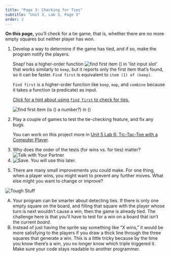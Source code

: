```yaml
---
title: "Page 3: Checking for Ties"
subtitle: "Unit 3, Lab 3, Page 3"
order: 3
---
```


::: learn
<p><strong>On this page,</strong> you'll check for a tie game, that is,
whether there are no more empty squares but neither player has won.</p>
:::

::: forYouToDo
<ol start="1">

<li>

Develop a way to determine if the game has tied, and if so, make the
program notify the players.

::: endnote
<p>Snap<em>!</em> has a higher-order function
<img src="/img/blocks/find-first.png" title="find first item () in &apos;list input slot&apos;" alt="find first item () in &apos;list input slot&apos;" class="inline py-0"/>
that works similarly to <code>keep</code>, but it reports only the first
item that's found, so it can be faster. <code>Find first</code> is
equivalent to <code>item (1) of (keep)</code>.</p>

<p><code>Find first</code> is a higher-order function like
<code>keep</code>, <code>map</code>, and <code>combine</code> because it
takes a function (a predicate) as input.</p>

<p><a href="#hint-tie-contains" data-bs-toggle="collapse" title="Click for a hint about using find first to check for ties.">Click
for a hint about using <code>find first</code> to check for
ties.</a></p>

::: {#hint-tie-contains .collapse}
<img src="/img/3-lists/any-numbers.png" title="find first item (is () a number?) in ()" alt="find first item (is () a number?) in ()" class="ms-4"/>
:::
:::

</li>

<li>Play a couple of games to test the tie-checking feature, and fix any
bugs.</li>

::: sidenoteBig
<p>You can work on this project more in
<a href="/unit-5/lab-6/1-review.html" title="Unit 5 Lab 6: Tic-Tac-Toe with a Computer Player">Unit
5 Lab 6: Tic-Tac-Toe with a Computer Player</a>.</p>
:::

<li>Why does the order of the tests (for wins vs. for ties) matter?
<img src="/img/icons/talk-with-your-partner-mini.png" title="Talk with Your Partner" alt="Talk with Your Partner"/></li>

<li><img src="/img/icons/save-use-later.png" title="Save. You will use this later." alt="Save. You will use this later." class="inline"/></li>

</ol>
:::

::: ifTime
<ol start="5">

<li>There are many small improvements you could make. For one thing,
when a player wins, you might want to prevent any further moves. What
else might you want to change or improve?</li>

</ol>
:::

::: takeItFurther
<img src="/img/icons/tough-stuff-mini.png" title="Tough Stuff" alt="Tough Stuff" class="float-end"/>

<ol type="A">

<li>Your program can be smarter about detecting ties. If there is only
one empty square on the board, and filling that square with the player
whose turn is next wouldn't cause a win, then the game is already tied.
The challenge here is that you'll have to test for a win on a board that
isn't the current <var>board</var>.</li>

<li>Instead of just having the sprite say something like "X wins," it
would be more satisfying to the players if you draw a thick line through
the three squares that generate a win. This is a little tricky because
by the time you know there's a win, you no longer know which triple
triggered it. Make sure your code stays readable to another
programmer.</li>

</ol>
:::
